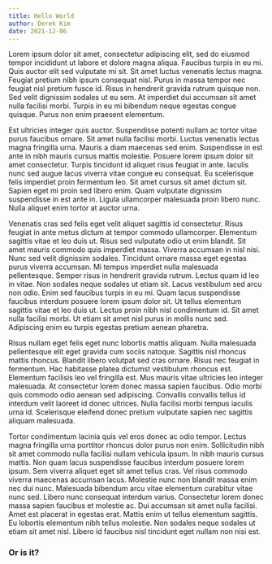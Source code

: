 ```yaml
---
title: Hello World
author: Derek Kim
date: 2021-12-06
---
```



<Text>Lorem ipsum dolor sit amet, consectetur adipiscing elit, sed do eiusmod tempor incididunt ut labore et dolore magna aliqua. Faucibus turpis in eu mi. Quis auctor elit sed vulputate mi sit. Sit amet luctus venenatis lectus magna. Feugiat pretium nibh ipsum consequat nisl. Purus in massa tempor nec feugiat nisl pretium fusce id. Risus in hendrerit gravida rutrum quisque non. Sed velit dignissim sodales ut eu sem. At imperdiet dui accumsan sit amet nulla facilisi morbi. Turpis in eu mi bibendum neque egestas congue quisque. Purus non enim praesent elementum.</Text>

Est ultricies integer quis auctor. Suspendisse potenti nullam ac tortor vitae purus faucibus ornare. Sit amet nulla facilisi morbi. Luctus venenatis lectus magna fringilla urna. Mauris a diam maecenas sed enim. Suspendisse in est ante in nibh mauris cursus mattis molestie. Posuere lorem ipsum dolor sit amet consectetur. Turpis tincidunt id aliquet risus feugiat in ante. Iaculis nunc sed augue lacus viverra vitae congue eu consequat. Eu scelerisque felis imperdiet proin fermentum leo. Sit amet cursus sit amet dictum sit. Sapien eget mi proin sed libero enim. Quam vulputate dignissim suspendisse in est ante in. Ligula ullamcorper malesuada proin libero nunc. Nulla aliquet enim tortor at auctor urna.

Venenatis cras sed felis eget velit aliquet sagittis id consectetur. Risus feugiat in ante metus dictum at tempor commodo ullamcorper. Elementum sagittis vitae et leo duis ut. Risus sed vulputate odio ut enim blandit. Sit amet mauris commodo quis imperdiet massa. Viverra accumsan in nisl nisi. Nunc sed velit dignissim sodales. Tincidunt ornare massa eget egestas purus viverra accumsan. Mi tempus imperdiet nulla malesuada pellentesque. Semper risus in hendrerit gravida rutrum. Lectus quam id leo in vitae. Non sodales neque sodales ut etiam sit. Lacus vestibulum sed arcu non odio. Enim sed faucibus turpis in eu mi. Quam lacus suspendisse faucibus interdum posuere lorem ipsum dolor sit. Ut tellus elementum sagittis vitae et leo duis ut. Lectus proin nibh nisl condimentum id. Sit amet nulla facilisi morbi. Ut etiam sit amet nisl purus in mollis nunc sed. Adipiscing enim eu turpis egestas pretium aenean pharetra.

Risus nullam eget felis eget nunc lobortis mattis aliquam. Nulla malesuada pellentesque elit eget gravida cum sociis natoque. Sagittis nisl rhoncus mattis rhoncus. Blandit libero volutpat sed cras ornare. Risus nec feugiat in fermentum. Hac habitasse platea dictumst vestibulum rhoncus est. Elementum facilisis leo vel fringilla est. Mus mauris vitae ultricies leo integer malesuada. At consectetur lorem donec massa sapien faucibus. Odio morbi quis commodo odio aenean sed adipiscing. Convallis convallis tellus id interdum velit laoreet id donec ultrices. Nulla facilisi morbi tempus iaculis urna id. Scelerisque eleifend donec pretium vulputate sapien nec sagittis aliquam malesuada.

Tortor condimentum lacinia quis vel eros donec ac odio tempor. Lectus magna fringilla urna porttitor rhoncus dolor purus non enim. Sollicitudin nibh sit amet commodo nulla facilisi nullam vehicula ipsum. In nibh mauris cursus mattis. Non quam lacus suspendisse faucibus interdum posuere lorem ipsum. Sem viverra aliquet eget sit amet tellus cras. Vel risus commodo viverra maecenas accumsan lacus. Molestie nunc non blandit massa enim nec dui nunc. Malesuada bibendum arcu vitae elementum curabitur vitae nunc sed. Libero nunc consequat interdum varius. Consectetur lorem donec massa sapien faucibus et molestie ac. Dui accumsan sit amet nulla facilisi. Amet est placerat in egestas erat. Mattis enim ut tellus elementum sagittis. Eu lobortis elementum nibh tellus molestie. Non sodales neque sodales ut etiam sit amet nisl. Libero id faucibus nisl tincidunt eget nullam non nisi est.

### Or is it?
